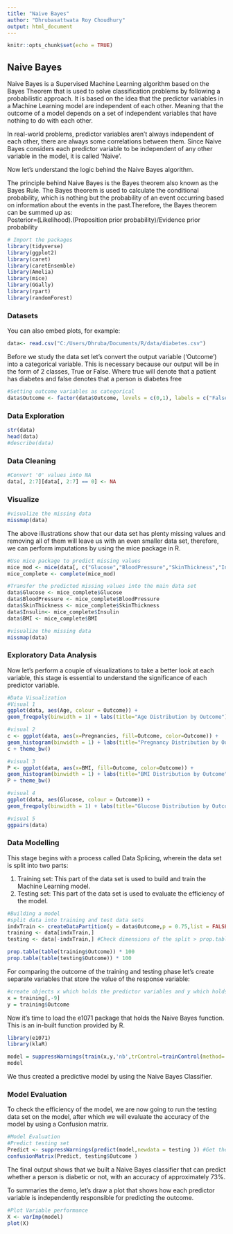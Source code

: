 ---
title: "Naive Bayes"
author: "Dhrubasattwata Roy Choudhury"
output: html_document
---

```{r setup, include=FALSE}
knitr::opts_chunk$set(echo = TRUE)
```

## Naive Bayes

Naive Bayes is a Supervised Machine Learning algorithm based on the Bayes Theorem that is used to solve classification problems by following a probabilistic approach. It is based on the idea that the predictor variables in a Machine Learning model are independent of each other. Meaning that the outcome of a model depends on a set of independent variables that have nothing to do with each other.   

In real-world problems, predictor variables aren’t always independent of each other, there are always some correlations between them. Since Naive Bayes considers each predictor variable to be independent of any other variable in the model, it is called ‘Naive’.

Now let’s understand the logic behind the Naive Bayes algorithm.

The principle behind Naive Bayes is the Bayes theorem also known as the Bayes Rule. The Bayes theorem is used to calculate the conditional probability, which is nothing but the probability of an event occurring based on information about the events in the past.Therefore, the Bayes theorem can be summed up as:   
Posterior=(Likelihood).(Proposition prior probability)/Evidence prior probability

```{r}
# Import the packages
library(tidyverse)
library(ggplot2)
library(caret)
library(caretEnsemble)
library(Amelia)
library(mice)
library(GGally)
library(rpart)
library(randomForest)
```

### Datasets

You can also embed plots, for example:

```{r}
data<- read.csv("C:/Users/Dhruba/Documents/R/data/diabetes.csv")
```

Before we study the data set let’s convert the output variable (‘Outcome’) into a categorical variable. This is necessary because our output will be in the form of 2 classes, True or False. Where true will denote that a patient has diabetes and false denotes that a person is diabetes free
```{r}
#Setting outcome variables as categorical
data$Outcome <- factor(data$Outcome, levels = c(0,1), labels = c("False", "True"))
```

### Data Exploration
```{r}
str(data)
head(data)
#describe(data)
```

### Data Cleaning
```{r}
#Convert '0' values into NA
data[, 2:7][data[, 2:7] == 0] <- NA
```

### Visualize
```{r}
#visualize the missing data
missmap(data)
```

The above illustrations show that our data set has plenty missing values and removing all of them will leave us with an even smaller data set, therefore, we can perform imputations by using the mice package in R.

```{r}
#Use mice package to predict missing values
mice_mod <- mice(data[, c("Glucose","BloodPressure","SkinThickness","Insulin","BMI")], method='rf')
mice_complete <- complete(mice_mod)

#Transfer the predicted missing values into the main data set
data$Glucose <- mice_complete$Glucose
data$BloodPressure <- mice_complete$BloodPressure
data$SkinThickness <- mice_complete$SkinThickness
data$Insulin<- mice_complete$Insulin
data$BMI <- mice_complete$BMI
```

```{r}
#visualize the missing data
missmap(data)
```

### Exploratory Data Analysis

Now let’s perform a couple of visualizations to take a better look at each variable, this stage is essential to understand the significance of each predictor variable.

```{r}
#Data Visualization
#Visual 1
ggplot(data, aes(Age, colour = Outcome)) +
geom_freqpoly(binwidth = 1) + labs(title="Age Distribution by Outcome")
```

```{r}
#visual 2
c <- ggplot(data, aes(x=Pregnancies, fill=Outcome, color=Outcome)) +
geom_histogram(binwidth = 1) + labs(title="Pregnancy Distribution by Outcome")
c + theme_bw()
```

```{r}
#visual 3
P <- ggplot(data, aes(x=BMI, fill=Outcome, color=Outcome)) +
geom_histogram(binwidth = 1) + labs(title="BMI Distribution by Outcome")
P + theme_bw()
```

```{r}
#visual 4
ggplot(data, aes(Glucose, colour = Outcome)) +
geom_freqpoly(binwidth = 1) + labs(title="Glucose Distribution by Outcome")
```

```{r}
#visual 5
ggpairs(data)
```

### Data Modelling
This stage begins with a process called Data Splicing, wherein the data set is split into two parts:  

1. Training set: This part of the data set is used to build and train the Machine Learning model.  
2. Testing set: This part of the data set is used to evaluate the efficiency of the model. 

```{r}
#Building a model
#split data into training and test data sets
indxTrain <- createDataPartition(y = data$Outcome,p = 0.75,list = FALSE)
training <- data[indxTrain,]
testing <- data[-indxTrain,] #Check dimensions of the split > prop.table(table(data$Outcome)) * 100

prop.table(table(training$Outcome)) * 100
prop.table(table(testing$Outcome)) * 100
```

For comparing the outcome of the training and testing phase let’s create separate variables that store the value of the response variable:
```{r}
#create objects x which holds the predictor variables and y which holds the response variables
x = training[,-9]
y = training$Outcome
```

Now it’s time to load the e1071 package that holds the Naive Bayes function. This is an in-built function provided by R.
```{r}
library(e1071)
library(klaR)

model = suppressWarnings(train(x,y,'nb',trControl=trainControl(method='cv',number=10)))
model
```
We thus created a predictive model by using the Naive Bayes Classifier.

### Model Evaluation

To check the efficiency of the model, we are now going to run the testing data set on the model, after which we will evaluate the accuracy of the model by using a Confusion matrix.

```{r}
#Model Evaluation
#Predict testing set
Predict <- suppressWarnings(predict(model,newdata = testing )) #Get the confusion matrix to see accuracy value and other parameter values
confusionMatrix(Predict, testing$Outcome )
```

The final output shows that we built a Naive Bayes classifier that can predict whether a person is diabetic or not, with an accuracy of approximately 73%.

To summaries the demo, let’s draw a plot that shows how each predictor variable is independently responsible for predicting the outcome.

```{r}
#Plot Variable performance
X <- varImp(model)
plot(X)
```


































